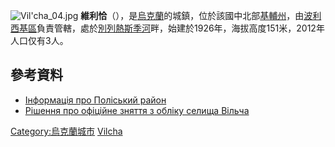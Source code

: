 <!-- 檔案不存在 [[Image:Вулиця_в_смт_Вільча.jpg|right]] -->
{{coord|51|21|35|N|29|25|53|E|scale:100000|display=title}}

[[File:Vil'cha_04.jpg|thumb]]
'''維利恰'''（{{lang-uk|Вільча}}），是[[烏克蘭|烏克蘭]]的城鎮，位於該國中北部[[基輔州|基輔州]]，由[[波利西基區|波利西基區]]負責管轄，處於[[別列熱斯季河|別列熱斯季河]]畔，始建於1926年，海拔高度151米，2012年人口仅有3人。

==參考資料==
* [https://web.archive.org/web/20160304185457/http://www.uzhgorod.ws/chernobyl8.htm Інформація про Поліський район]
* [http://gska2.rada.gov.ua/pls/z7502/A036?rdat1=17.05.2010&vf7551=236 Рішення про офіційне зняття з обліку селища Вільча]{{dead link|date=2018年1月 |bot=InternetArchiveBot |fix-attempted=yes }}

{{Ukraine-geo-stub}}
[[Category:烏克蘭城市|Category:烏克蘭城市]]
[[Category:車諾比隔離區鬼鎮|Vilcha]]